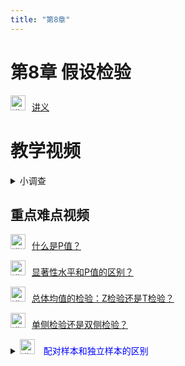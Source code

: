 ```yaml
---
title: "第8章"
---
```


# 第8章 假设检验

<img src="img/teacher.png" alt="讲义" style="width: 24px; height: 24px;margin-right: 10px">[讲义](https://lizongzhang.github.io/stat/chap8new.html)

# 教学视频

<details>
  <summary>小调查</summary>

![](img/chap7cloud1.png){.lightbox} 
![](img/chap7cloud2.png){.lightbox} 


</details>

## 重点难点视频


<img src="img/video.png" alt="讲义" style="width: 24px; height: 24px;margin-right: 10px">[什么是P值？](https://www.bilibili.com/video/BV1F64y1C7nq/?p=1) 

<img src="img/video.png" alt="讲义" style="width: 24px; height: 24px;margin-right: 10px">[显著性水平和P值的区别？](https://www.bilibili.com/video/BV1F64y1C7nq/?p=2) 

<img src="img/video.png" alt="讲义" style="width: 24px; height: 24px;margin-right: 10px">[总体均值的检验：Z检验还是T检验？](https://www.bilibili.com/video/BV1F64y1C7nq/?p=3) 

<img src="img/video.png" alt="讲义" style="width: 24px; height: 24px;margin-right: 10px">[单侧检验还是双侧检验？](https://www.bilibili.com/video/BV1F64y1C7nq/?p=4) 

<details>
  <summary> 
  <img src="img/video.png" alt="讲义" style="width: 24px; height: 24px;margin-right: 10px">
  <span style="color:blue;">配对样本和独立样本的区别</summary>


{{< video img/paired_samples.mp4 >}}
    
<details>

## Excel操作

<img src="img/video.png" alt="讲义" style="width: 24px; height: 24px;margin-right: 10px">[Excel 总体均值的Z检验：Z.test函数](https://www.bilibili.com/video/BV1L54y1r73w/)

<img src="img/video.png" alt="讲义" style="width: 24px; height: 24px;margin-right: 10px">[Excel 总体均值的T检验](https://www.bilibili.com/video/BV1uv411r7ws/)
        
<img src="img/video.png" alt="讲义" style="width: 24px; height: 24px;margin-right: 10px">[Excel 总体均值的T检验：P值法和临界值法](https://www.bilibili.com/video/BV1mr4y1w7yp/)

<img src="img/video.png" alt="讲义" style="width: 24px; height: 24px;margin-right: 10px">[Excel 两个总体方差比的F检验](https://www.bilibili.com/video/BV1Zr4y1F7jK/)

<img src="img/video.png" alt="讲义" style="width: 24px; height: 24px;margin-right: 10px">[Excel 两个总体均值是否相等的T检验](https://www.bilibili.com/video/BV16Z4y137HV/) 
        
<img src="img/video.png" alt="讲义" style="width: 24px; height: 24px;margin-right: 10px">[EXCEL 配对样本的T检验](https://www.bilibili.com/video/BV1mD4y1Q77U/) 

## SPSS操作

<img src="img/video.png" alt="讲义" style="width: 24px; height: 24px;margin-right: 10px">[单个总体参数的T检验](https://www.bilibili.com/video/BV1jZ4y1L7ne/)

<img src="img/video.png" alt="讲义" style="width: 24px; height: 24px;margin-right: 10px">[两个独立样本t检验](https://www.bilibili.com/video/BV1bi4y1j7Gc/)



<img src="img/video.png" alt="讲义" style="width: 24px; height: 24px;margin-right: 10px">[配对样本的t检验](https://www.bilibili.com/video/BV1Fy4y167rs)

# 课堂练习

<details>
  <summary>根据Excel输出结果回答问题</summary>
  
数据简介：随机选取36人参加打字速度（WPM， Words Per Minute）测试, 如图所示，B列下方是第1轮测试的成绩。 第1轮测试后，这36人利用打字软件TYPER MASTER进行了2小时练习，然后参加了第2轮测试。第2轮测试的成绩在C列下方，两次测试的成绩的差距在D列下方。

请回答以下问题：

1. 请写出如图所示的t检验的假设检验的：

    - 1.1 原假设和备择假设
    
    - 1.2 检验统计量服从什么分布？
    
    - 1.3 检验统计量的值是什么？
    
    - 1.4 P值是多少？并解释P值的含义
    
    - 1.5 在0.05的显著性水平下，检验结论是什么？


2. 请写出图中F8单元格中的数值的计算式？

![](img/typing.png){.lightbox} 

<details>

# 教材习题

教材P163，练习题8.1和8.2任选一题, 8.3

教材P163, 练习题8.4, 8.6, 8.7任选两题

教材P163，练习题8.5

教材P163，练习题8.8

教材P164，练习题8.10

教材P157，例题8.15在Excel和SPSS中的实现

# 习题讲评

<img src="img/video.png" alt="讲义" style="width: 24px; height: 24px;margin-right: 10px">[第8章教材习题8.1-8.8](https://www.bilibili.com/video/BV1dM4y1t7Xw/)  

<img src="img/video.png" alt="讲义" style="width: 24px; height: 24px;margin-right: 10px">[第8章教材习题8.9-8.15](https://www.bilibili.com/video/BV12h411L74S/) 


# 学生习作讲评

<img src="img/link.png" style="width: 24px; height: 24px;margin-right: 10px"> [第8章教材习题学生习作点评](https://lizongzhang.github.io/statwithspss/chap8ex.html){target="_blank"}


# 拓展资源


<img src="img/link.png" style="width: 24px; height: 24px;margin-right: 10px">P值和临界值示意图 <https://www.geogebra.org/m/YRh9H3t5>{target="_blank"}



<img src="img/link.png" style="width: 24px; height: 24px;margin-right: 10px">总体比例的Z检验计算器 <https://www.geogebra.org/m/HyN7CxAc>{target="_blank"}



 